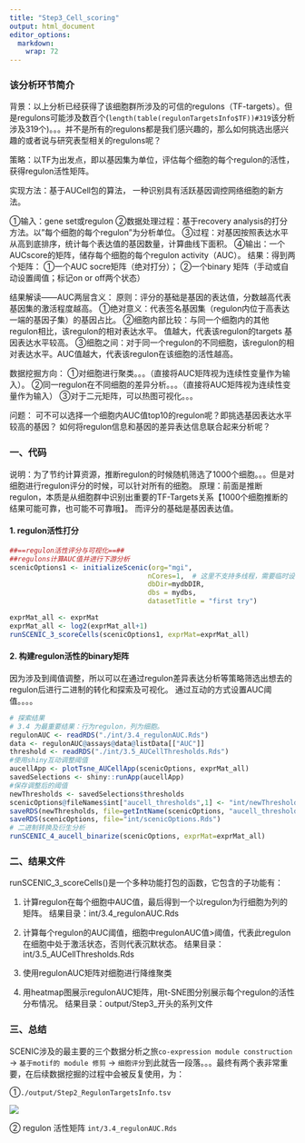 ```yaml
---
title: "Step3_Cell_scoring"
output: html_document
editor_options: 
  markdown: 
    wrap: 72
---
```


### 该分析环节简介

背景：以上分析已经获得了该细胞群所涉及的可信的regulons（TF-targets）。但是regulons可能涉及数百个(`length(table(regulonTargetsInfo$TF))#319`该分析涉及319个)。。。并不是所有的regulons都是我们感兴趣的，那么如何挑选出感兴趣的或者说与研究表型相关的regulons呢？

策略：以TF为出发点，即以基因集为单位，评估每个细胞的每个regulon的活性，获得regulon活性矩阵。

实现方法：基于AUCell包的算法，
一种识别具有活跃基因调控网络细胞的新方法。

①输入：gene set或regulon ②数据处理过程：基于recovery
analysis的打分方法。以"每个细胞的每个regulon"为分析单位。
③过程：对基因按照表达水平从高到底排序，统计每个表达值的基因数量，计算曲线下面积。
④输出：一个AUCscore的矩阵，储存每个细胞的每个regulon activity（AUC）。
结果：得到两个矩阵： ①一个AUC socre矩阵（绝对打分）； ②一个binary
矩阵（手动或自动设置阈值；标记on or off两个状态）

结果解读------AUC两层含义：
原则：评分的基础是基因的表达值，分数越高代表基因集的激活程度越高。
①绝对意义：代表签名基因集（regulon内位于高表达一端的基因子集）的基因占比。
②细胞内部比较：与同一个细胞内的其他regulon相比，该regulon的相对表达水平。
值越大，代表该regulon的targets 基因表达水平较高。
③细胞之间：对于同一个regulon的不同细胞，该regulon的相对表达水平。AUC值越大，代表该regulon在该细胞的活性越高。

数据挖掘方向：
①对细胞进行聚类。。。（直接将AUC矩阵视为连续性变量作为输入）。
②同一regulon在不同细胞的差异分析。。。（直接将AUC矩阵视为连续性变量作为输入）
③对于二元矩阵，可以热图可视化。。。

问题：
可不可以选择一个细胞内AUC值top10的regulon呢？即挑选基因表达水平较高的基因？
如何将regulon信息和基因的差异表达信息联合起来分析呢？

### 一、代码

说明：为了节约计算资源，推断regulon的时候随机筛选了1000个细胞。。。但是对细胞进行regulon评分的时候，可以针对所有的细胞。
原理：前面是推断regulon，本质是从细胞群中识别出重要的TF-Targets关系【1000个细胞推断的结果可能可靠，也可能不可靠哦】。
而评分的基础是基因表达值。

#### 1. regulon活性打分

```r
##==regulon活性评分与可视化==##
##regulons计算AUC值并进行下游分析
scenicOptions1 <- initializeScenic(org="mgi", 
                                  nCores=1,  # 这里不支持多线程，需要临时设置nCores = 1
                                  dbDir=mydbDIR, 
                                  dbs = mydbs,
                                  datasetTitle = "first try")  

exprMat_all <- exprMat
exprMat_all <- log2(exprMat_all+1)
runSCENIC_3_scoreCells(scenicOptions1, exprMat=exprMat_all)  
```

#### 2. 构建regulon活性的binary矩阵

因为涉及到阈值调整，所以可以在通过regulon差异表达分析等策略筛选出想去的regulon后进行二进制的转化和探索及可视化。
通过互动的方式设置AUC阈值。。。。

```r
# 探索结果
# 3.4 为最重要结果：行为regulon，列为细胞。
regulonAUC <- readRDS("./int/3.4_regulonAUC.Rds")  
data <- regulonAUC@assays@data@listData[["AUC"]]     
threshold <- readRDS("./int/3.5_AUCellThresholds.Rds")
#使用shiny互动调整阈值
aucellApp <- plotTsne_AUCellApp(scenicOptions, exprMat_all)
savedSelections <- shiny::runApp(aucellApp)
#保存调整后的阈值
newThresholds <- savedSelections$thresholds
scenicOptions@fileNames$int["aucell_thresholds",1] <- "int/newThresholds.Rds"
saveRDS(newThresholds, file=getIntName(scenicOptions, "aucell_thresholds"))
saveRDS(scenicOptions, file="int/scenicOptions.Rds")
# 二进制转换及衍生分析
runSCENIC_4_aucell_binarize(scenicOptions, exprMat=exprMat_all)
```

### 二、结果文件

runSCENIC_3\_scoreCells()是一个多种功能打包的函数，它包含的子功能有：

1.  计算regulon在每个细胞中AUC值，最后得到一个以regulon为行细胞为列的矩阵。
    结果目录：int/3.4_regulonAUC.Rds

2.  计算每个regulon的AUC阈值，细胞中regulonAUC值\>阈值，代表此regulon在细胞中处于激活状态，否则代表沉默状态。
    结果目录：int/3.5_AUCellThresholds.Rds

3.  使用regulonAUC矩阵对细胞进行降维聚类

4.  用heatmap图展示regulonAUC矩阵，用t-SNE图分别展示每个regulon的活性分布情况。
    结果目录：output/Step3_开头的系列文件

### 三、总结

SCENIC涉及的最主要的三个数据分析之旅`co-expression module construction`
→ `基于motif的 module 修剪` →
`细胞评分`到此就告一段落。。。最终有两个表非常重要，在后续数据挖掘的过程中会被反复使用，为：

①`./output/Step2_RegulonTargetsInfo.tsv`

![](images/paste-EB8391B3.png)

② regulon 活性矩阵 `int/3.4_regulonAUC.Rds`
